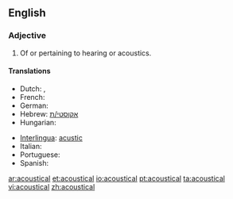 ==English==

===Adjective===
{{en-adj|-}}

# Of or pertaining to hearing or acoustics.

====Translations====
{{trans-top|of or pertaining to hearing or acoustics}}
* Dutch: {{t-|nl|akoestisch}}, {{t-|nl|akoestische}}
* French: {{t+|fr|acoustique}}
* German: {{t+|de|akustisch}}
* Hebrew: [[אקוסטי/ת]]
* Hungarian: {{t|hu|akusztikus}}
{{trans-mid}}
* [[Interlingua]]: [[acustic]]
* Italian: {{t+|it|acustico}}
* Portuguese: {{t+|pt|acústico}}
* Spanish: {{t+|es|acústico}}
{{trans-bottom}}

[[ar:acoustical]]
[[et:acoustical]]
[[io:acoustical]]
[[pt:acoustical]]
[[ta:acoustical]]
[[vi:acoustical]]
[[zh:acoustical]]
